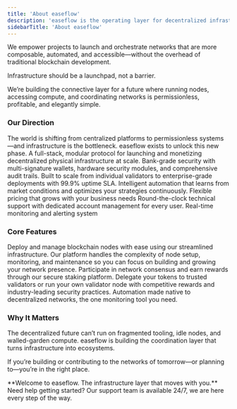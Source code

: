 ```yaml
---
title: 'About easeflow'
description: 'easeflow is the operating layer for decentralized infrastructure.'
sidebarTitle: 'About easeflow'
---
```


We empower projects to launch and orchestrate networks that are more composable, automated, and accessible—without the overhead of traditional blockchain development.

<Card horizontal title="Our core belief is simple" icon="star" href="/components/columns">
  Infrastructure should be a launchpad, not a barrier.
</Card>

We’re building the connective layer for a future where running nodes, accessing compute, and coordinating networks is permissionless, profitable, and elegantly simple.


### Our Direction
The world is shifting from centralized platforms to permissionless systems—and infrastructure is the bottleneck. easeflow exists to unlock this new phase. 
<Info>A full-stack, modular protocol for launching and monetizing decentralized physical infrastructure at scale.</Info>
<CardGroup>
  <Card title="Enterprise Security" icon="shield-check">
    Bank-grade security with multi-signature wallets, hardware security modules, and comprehensive audit trails.
  </Card>
  <Card title="Scalable Infrastructure" icon="chart-line">
    Built to scale from individual validators to enterprise-grade deployments with 99.9% uptime SLA.
  </Card>
  <Card title="AI-Powered Optimization" icon="brain">
    Intelligent automation that learns from market conditions and optimizes your strategies continuously.
  </Card>
  <Card title="Pay-as-you-Scale" icon="arrows-up-down">
    Flexible pricing that grows with your business needs
  </Card>
  <Card title="24/7 Support" icon="headset">
    Round-the-clock technical support with dedicated account management for every user.
  </Card>
  <Card title="Intelligent Monitoring" icon="chart-line" href="#monitoring">
    Real-time monitoring and alerting system
  </Card>
</CardGroup>

### Core Features

<AccordionGroup>
  <Accordion icon="server" title="Node Deployment">
    Deploy and manage blockchain nodes with ease using our streamlined infrastructure. 
    Our platform handles the complexity of node setup, monitoring, and maintenance so you can 
    focus on building and growing your network presence.
  </Accordion>
  <Accordion icon="coins" title="Staking & Delegation">
    Participate in network consensus and earn rewards through our secure staking platform.
    Delegate your tokens to trusted validators or run your own validator node with 
    competitive rewards and industry-leading security practices.
  </Accordion>
  <Accordion icon="robot" title="floAgent AI">
    Automation made native to decentralized networks, the one monitoring tool you need.
  </Accordion>
</AccordionGroup>

### Why It Matters
The decentralized future can’t run on fragmented tooling, idle nodes, and walled-garden compute. easeflow is building the coordination layer that turns infrastructure into ecosystems.

If you’re building or contributing to the networks of tomorrow—or planning to—you’re in the right place.


<Note>
**Welcome to easeflow. The infrastructure layer that moves with you.**
Need help getting started? Our support team is available 24/7, we are here every step of the way.
</Note> 